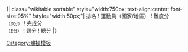 <noinclude>{| </noinclude>class="wikitable sortable" style="width:750px; text-align:center; font-size:95%"
!style="width:50px;"| 排名
! 運動員（國家/地區）
! 難度分<br/><small>（D分）</small>
! 完成分<br/><small>（E分）</small>
! 罰分
! 總分<noinclude>
|}
[[Category:體操模板]]
</noinclude>